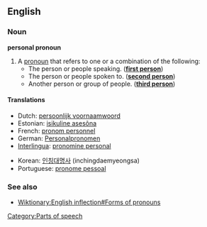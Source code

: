 ==English==
===Noun===
{{wikipedia|personal pronouns}}
'''personal pronoun'''
# A [[pronoun]] that refers to one or a combination of the following:
#* The person or people speaking. ('''[[first person]]''')
#* The person or people spoken to. ('''[[second person]]''')
#* Another person or group of people. ('''[[third person]]''')

====Translations====
{{top}}
* Dutch: [[persoonlijk voornaamwoord]] {{n}}
* Estonian: [[isikuline asesõna]]
* French: [[pronom personnel]] {{m}}
* German: [[Personalpronomen]] {{n}}
* [[Interlingua]]: [[pronomine personal]]
{{mid}}
* Korean: [[인칭대명사]] (inchingdaemyeongsa)
* Portuguese: [[pronome pessoal]] {{m}}
{{bottom}}

===See also===
* [[Wiktionary:English inflection#Forms of pronouns]]

[[Category:Parts of speech]]